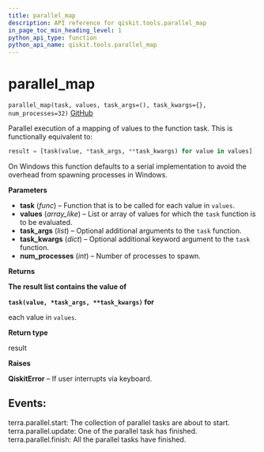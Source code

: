 ```yaml
---
title: parallel_map
description: API reference for qiskit.tools.parallel_map
in_page_toc_min_heading_level: 1
python_api_type: function
python_api_name: qiskit.tools.parallel_map
---
```


# parallel\_map

<span id="qiskit.tools.parallel_map" />

`parallel_map(task, values, task_args=(), task_kwargs={}, num_processes=32)` [GitHub](https://github.com/qiskit/qiskit/tree/stable/0.14/qiskit/tools/parallel.py "view source code")

Parallel execution of a mapping of values to the function task. This is functionally equivalent to:

```python
result = [task(value, *task_args, **task_kwargs) for value in values]
```

On Windows this function defaults to a serial implementation to avoid the overhead from spawning processes in Windows.

**Parameters**

*   **task** (*func*) – Function that is to be called for each value in `values`.
*   **values** (*array\_like*) – List or array of values for which the `task` function is to be evaluated.
*   **task\_args** (*list*) – Optional additional arguments to the `task` function.
*   **task\_kwargs** (*dict*) – Optional additional keyword argument to the `task` function.
*   **num\_processes** (*int*) – Number of processes to spawn.

**Returns**

**The result list contains the value of**

**`task(value, *task_args, **task_kwargs)` for**

each value in `values`.

**Return type**

result

**Raises**

**QiskitError** – If user interrupts via keyboard.

## Events:

terra.parallel.start: The collection of parallel tasks are about to start. terra.parallel.update: One of the parallel task has finished. terra.parallel.finish: All the parallel tasks have finished.


